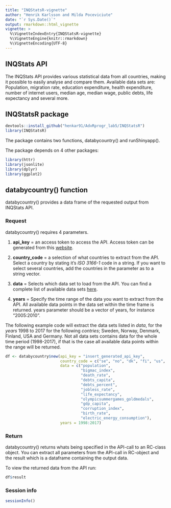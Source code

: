 ```yaml
---
title: "INQStatsR-vignette"
author: "Henrik Karlsson and Milda Poceviciute"
date: "`r Sys.Date()`"
output: rmarkdown::html_vignette
vignette: >
  %\VignetteIndexEntry{INQStatsR-vignette}
  %\VignetteEngine{knitr::rmarkdown}
  %\VignetteEncoding{UTF-8}
---
```



## INQStats API

The INQStats API provides various statistical data from all countries, making it possible to easily analyse and compare them. Available data sets are: Population, migration rate, education expenditure, health expenditure, number of internet users, median age, median wage, public debts, life expectancy and several more.

## INQStatsR package

```r
devtools::install_github("henkar91/AdvRprogr_lab5/INQStatsR")
library(INQStatsR)
```

The package contains two functions, databycountry() and runShinyapp(). 

The package depends on 4 other packages:
```r
library(httr)
library(jsonlite)
library(dplyr)
library(ggplot2)
```

## databycountry() function

databycountry() provides a data frame of the requested output from INQStats API. 

### Request
databycountry() requires 4 parameters. 


1. **api_key** = an access token to access the API. Access token can be generated from this [website](http://blog.inqubu.com/inqstats-open-api-published-to-get-demographic-data).

2. **country_code** = a selection of what countries to extract from the API. Select a country by stating it's *ISO 3166-1* code in a string. If you want to select several countries, add the countries in the parameter as to a string vector.

3. **data** = Selects which data set to load from the API. You can find a complete list of available data sets [here](http://blog.inqubu.com/inqstats-open-api-published-to-get-demographic-data). 

4. **years** = Specify the time range of the data you want to extract from the API. All available data points in the data set within the time frame is returned. years parameter should be a vector of years, for instance "2005:2010".


The following example code will extract the data sets listed in *data*, for the *years* 1998 to 2017 for the following *contries*; Sweden, Norway, Denmark, Finland, USA and Germany. Not all data sets contains data for the whole time period (1998-2017), if that is the case all available data points within the range will be returned.

```r
df <- databycountry$new(api_key = "insert_generated_api_key", 
                        country_code = c("se", "no", "dk", "fi", "us", "de"), 
                        data = c("population", 
                                 "bigmac_index",
                                 "death_rate",
                                 "debts_capita",
                                 "debts_percent",
                                 "jobless_rate",
                                 "life_expectancy",
                                 "olympicsummergames_goldmedals",
                                 "gdp_capita",
                                 "corruption_index",
                                 "birth_rate",
                                 "electric_energy_consumption"), 
                        years = 1998:2017)
```

### Return

databycountry() returns whats being specified in the API-call to an RC-class object. You can extract all parameters from the API-call in RC-object and the result which is a dataframe containing the output data.

To view the returned data from the API run:
```r
df$result
```

### Session info
```r
sessionInfo()
```